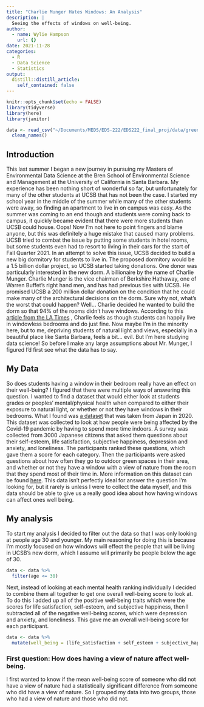 ```yaml
---
title: "Charlie Munger Hates Windows: An Analysis"
description: |
  Seeing the effects of windows on well-being.
author:
  - name: Wylie Hampson
    url: {}
date: 2021-11-28
categories:
  - R
  - Data Science
  - Statistics
output:
  distill::distill_article:
    self_contained: false
---
```



```r
knitr::opts_chunk$set(echo = FALSE)
library(tidyverse)
library(here)
library(janitor)
```

```r
data <- read_csv("~/Documents/MEDS/EDS-222/EDS222_final_proj/data/greenspace_data.csv") %>% 
  clean_names()
```


## Introduction

This last summer I began a new journey in pursuing my Masters of Environmental Data Science at the Bren School of Environmental Science and Management at the University of California in Santa Barbara. My experience has been nothing short of wonderful so far, but unfortunately for many of the other students at UCSB that has not been the case. I started my school year in the middle of the summer while many of the other students were away, so finding an apartment to live in on campus was easy. As the summer was coming to an end though and students were coming back to campus, it quickly became evident that there were more students than UCSB could house. Oops! Now I'm not here to point fingers and blame anyone, but this was definitely a huge mistake that caused many problems. UCSB tried to combat the issue by putting some students in hotel rooms, but some students even had to resort to living in their cars for the start of Fall Quarter 2021. In an attempt to solve this issue, UCSB decided to build a new big dormitory for students to live in. The proposed dormitory would be a 1.5 billion dollar project, so UCSB started taking donations. One donor was particularly interested in the new dorm. A billionaire by the name of Charlie Munger. Charlie Munger is the vice chairman of Berkshire Hathaway, one of Warren Buffet's right hand men, and has had previous ties with UCSB. He promised UCSB a 200 million dollar donation on the condition that he could make many of the architectural decisions on the dorm. Sure why not, what's the worst that could happen? Well... Charlie decided he wanted to build the dorm so that 94% of the rooms didn't have windows. According to this [article from the LA Times](https://www.latimes.com/opinion/story/2021-11-02/editorial-donors-should-give-to-universities-with-no-strings)
, Charlie feels as though students can happily live in windowless bedrooms and do just fine. Now maybe I'm in the minority here, but to me, depriving students of natural light and views, especially in a beautiful place like Santa Barbara, feels a bit... evil. But I'm here studying data science! So before I make any large assumptions about Mr. Munger, I figured I'd first see what the data has to say.

## My Data

So does students having a window in their bedroom really have an effect on their well-being? I figured that there were multiple ways of answering this question. I wanted to find a dataset that would either look at students grades or peoples' mental/physical health when compared to either their exposure to natural light, or whether or not they have windows in their bedrooms. What I found was [a dataset](https://figshare.com/articles/dataset/Data_for_the_paper_A_room_with_a_view_the_importance_of_nearby_nature_for_mental_health_during_the_COVID-19_pandemic_/12941729/1) that was taken from Japan in 2020. This dataset was collected to look at how people were being affected by the Covid-19 pandemic by having to spend more time indoors. A survey was collected from 3000 Japanese citizens that asked them questions about their self-esteem, life satisfaction, subjective happiness, depression and anxiety, and loneliness. The participants ranked these questions, which gave them a score for each category. Then the participants were asked questions about how often they go to outdoor green spaces in their area, and whether or not they have a window with a view of nature from the room that they spend most of their time in. More information on this dataset can be found [here](https://esajournals.onlinelibrary.wiley.com/doi/full/10.1002/eap.2248). This data isn't perfectly ideal for answer the question I'm looking for, but it rarely is unless I were to collect the data myself, and this data should be able to give us a really good idea about how having windows can affect ones well being.

## My analysis

To start my analysis I decided to filter out the data so that I was only looking at people age 30 and younger. My main reasoning for doing this is because I'm mostly focused on how windows will effect the people that will be living in UCSB's new dorm, which I assume will primarily be people below the age of 30. 


```r
data <- data %>% 
  filter(age <= 30)
```

Next, instead of looking at each mental health ranking individually I decided to combine them all together to get one overall well-being score to look at. To do this I added up all of the positive well-being traits which were the scores for life satisfaction, self-esteem, and subjective happiness, then I subtracted all of the negative well-being scores, which were depression and anxiety, and loneliness. This gave me an overall well-being score for each participant. 

```r
data <- data %>% 
  mutate(well_being = (life_satisfaction + self_esteem + subjective_happiness) - (depression_and_anxiety + loneliness))
```

### First question: How does having a view of nature affect well-being.

I first wanted to know if the mean well-being score of someone who did not have a view of nature had a statistically significant difference from someone who did have a view of nature. So I grouped my data into two groups, those who had a view of nature and those who did not.







